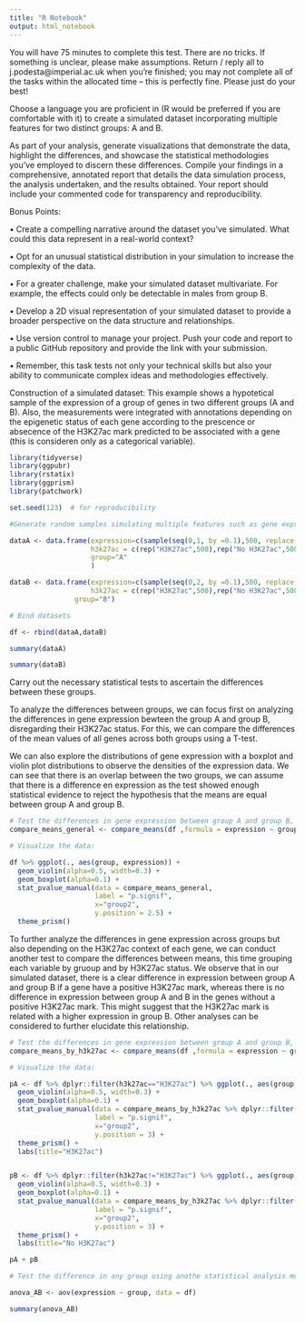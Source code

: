 ```yaml
---
title: "R Notebook"
output: html_notebook
---
```


You will have 75 minutes to complete this test. There are no tricks. If something is unclear, please make assumptions.  Return / reply all to j.podesta@imperial.ac.uk when you’re finished; you may not complete all of the tasks within the allocated time – this is perfectly fine. Please just do your best!


Choose a language you are proficient in (R would be preferred if you are comfortable with it) to create a simulated dataset incorporating multiple features for two distinct groups: A and B.


As part of your analysis, generate visualizations that demonstrate the data, highlight the differences, and showcase the statistical methodologies you've employed to discern these differences. Compile your findings in a comprehensive, annotated report that details the data simulation process, the analysis undertaken, and the results obtained. Your report should include your commented code for transparency and reproducibility.

 

Bonus Points:

 

•              Create a compelling narrative around the dataset you've simulated. What could this data represent in a real-world context?

•              Opt for an unusual statistical distribution in your simulation to increase the complexity of the data.

•              For a greater challenge, make your simulated dataset multivariate. For example, the effects could only be detectable in males from group B.

•              Develop a 2D visual representation of your simulated dataset to provide a broader perspective on the data structure and relationships.

•              Use version control to manage your project. Push your code and report to a public GitHub repository and provide the link with your submission.

•              Remember, this task tests not only your technical skills but also your ability to communicate complex ideas and methodologies effectively.


Construction of a simulated dataset: This example shows a hypotetical sample of the expression of a group of genes in two different groups (A and B). Also, the measurements were integrated with annotations depending on the epigenetic status of each gene according to the prescence or absecence of the H3K27ac mark predicted to be associated with a gene (this is consideren only as a categorical variable).

```r
library(tidyverse)
library(ggpubr)
library(rstatix)
library(ggprism)
library(patchwork)

set.seed(123)  # for reproducibility

#Generate random samples simulating multiple features such as gene expression, read counts of a epigenetic mark,  of a gene in two groups (A and B)

dataA <- data.frame(expression=c(sample(seq(0,1, by =0.1),500, replace = TRUE),sample(seq(0,0.5, by =0.1),500, replace = TRUE)),
                    h3k27ac = c(rep("H3K27ac",500),rep("No H3K27ac",500)),
                    group="A"
                    )

dataB <- data.frame(expression=c(sample(seq(0,2, by =0.1),500, replace = TRUE),sample(seq(0,0.5, by =0.1),500, replace = TRUE)),
                    h3k27ac = c(rep("H3K27ac",500),rep("No H3K27ac",500)),
                group="B")

# Bind datasets

df <- rbind(dataA,dataB)

summary(dataA)

summary(dataB)
```


Carry out the necessary statistical tests to ascertain the differences between these groups.

To analyze the differences between groups, we can focus first on analyzing the differences in gene expression bewteen the group A and group B, disregarding their H3K27ac status. For this, we can compare the differences of the mean values of all genes across both groups using a T-test.

We can also explore the distributions of gene expression with a boxplot and violin plot distributions to observe the densities of the expression data. We can see that there is an overlap between the two groups, we can assume that there is a difference en expression as the test showed enough statistical evidence to reject the hypothesis that the means are equal between group A and group B.

```r
# Test the differences in gene expression between group A and group B, disregarding their H3K27ac status:
compare_means_general <- compare_means(df ,formula = expression ~ group,method = "t.test",paired = F,ref.group = "A")

# Visualize the data:

df %>% ggplot(., aes(group, expression)) +
  geom_violin(alpha=0.5, width=0.3) +
  geom_boxplot(alpha=0.1) +
  stat_pvalue_manual(data = compare_means_general,
                     label = "p.signif", 
                     x="group2", 
                     y.position = 2.5) +
  theme_prism()


```

To further analyze the differences in gene expression across groups but also depending on the H3K27ac context of each gene, we can conduct another test to compare the differences between means, this time grouping each variable by gruoup and by H3K27ac status. We observe that in our simulated dataset, there is a clear difference in expression between group A and group B if a gene have a positive H3K27ac mark, whereas there is no difference in expression between group A and B in the genes without a positive H3K27ac mark. This might suggest that the H3K27ac mark is related with a higher expression in group B. Other analyses can be considered to further elucidate this relationship.


```r


# Test the differences in gene expression between group A and group B, accounting for their H3K27ac status:
compare_means_by_h3k27ac <- compare_means(df ,formula = expression ~ group, group.by = "h3k27ac",method = "t.test",paired = F,ref.group = "A")

# Visualize the data:

pA <- df %>% dplyr::filter(h3k27ac=="H3K27ac") %>% ggplot(., aes(group, expression)) +
  geom_violin(alpha=0.5, width=0.3) +
  geom_boxplot(alpha=0.1) +
  stat_pvalue_manual(data = compare_means_by_h3k27ac %>% dplyr::filter(h3k27ac=="H3K27ac") ,
                     label = "p.signif", 
                     x="group2", 
                     y.position = 3) +
  theme_prism() +
  labs(title="H3K27ac")


pB <- df %>% dplyr::filter(h3k27ac!="H3K27ac") %>% ggplot(., aes(group, expression)) +
  geom_violin(alpha=0.5, width=0.3) +
  geom_boxplot(alpha=0.1) +
  stat_pvalue_manual(data = compare_means_by_h3k27ac %>% dplyr::filter(h3k27ac!="H3K27ac") ,
                     label = "p.signif", 
                     x="group2", 
                     y.position = 3) +
  theme_prism() +
  labs(title="No H3K27ac")

pA + pB

```
 
```r
# Test the difference in any group using anothe statistical analysis method

anova_AB <- aov(expression ~ group, data = df)

summary(anova_AB)

```
 
